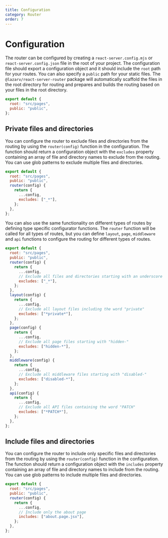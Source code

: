 ```yaml
---
title: Configuration
category: Router
order: 7
---
```


# Configuration

The router can be configured by creating a `react-server.config.mjs` or `react-server.config.json` file in the root of your project. The configuration file should export a configuration object and it should include the `root` path for your routes. You can also specify a `public` path for your static files. The `@lazarv/react-server-router` package will automatically scaffold the files in the root directory for routing and prepares and builds the routing based on your files in the root directory.

```js filename="react-server.config.mjs"
export default {
  root: "src/pages",
  public: "public",
};
```

## Private files and directories

You can configure the router to exclude files and directories from the routing by using the `router(config)` function in the configuration. The function should return a configuration object with the `excludes` property containing an array of file and directory names to exclude from the routing. You can use glob patterns to exclude multiple files and directories.

```js filename="react-server.config.mjs"
export default {
  root: "src/pages",
  public: "public",
  router(config) {
    return {
      ...config,
      excludes: ["_*"],
    };
  },
};
```

You can also use the same functionality on different types of routes by defining type specific configurator functions. The `router` function will be called for all types of routes, but you can define `layout`, `page`, `middleware` and `api` functions to configure the routing for different types of routes.

```js filename="react-server.config.mjs"
export default {
  root: "src/pages",
  public: "public",
  router(config) {
    return {
      ...config,
      // Exclude all files and directories starting with an underscore
      excludes: ["_*"],
    };
  },
  layout(config) {
    return {
      ...config,
      // Exclude all layout files including the word "private"
      excludes: ["*private*"],
    };
  },
  page(config) {
    return {
      ...config,
      // Exclude all page files starting with "hidden-"
      excludes: ["hidden-*"],
    };
  },
  middleware(config) {
    return {
      ...config,
      // Exclude all middleware files starting with "disabled-"
      excludes: ["disabled-*"],
    };
  },
  api(config) {
    return {
      ...config,
      // Exclude all API files containing the word "PATCH"
      excludes: ["*PATCH*"],
    };
  },
};
```

## Include files and directories

You can configure the router to include only specific files and directories from the routing by using the `router(config)` function in the configuration. The function should return a configuration object with the `includes` property containing an array of file and directory names to include from the routing. You can use glob patterns to include multiple files and directories.

```js filename="react-server.config.mjs"
export default {
  root: "src/pages",
  public: "public",
  router(config) {
    return {
      ...config,
      // Include only the about page
      includes: ["about.page.jsx"],
    };
  },
};
```
